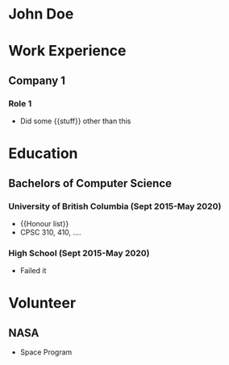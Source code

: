 John Doe
===
# Work Experience
## Company 1
### Role 1
* Did some {{stuff}} other than this

# Education
## Bachelors of Computer Science
### University of British Columbia (Sept 2015-May 2020)
* {{Honour list}}
* CPSC 310, 410, ....

### High School (Sept 2015-May 2020)
* Failed it

# Volunteer
## NASA
* Space Program

